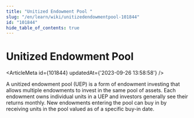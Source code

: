 ```yaml
---
title: "Unitized Endowment Pool "
slug: "/en/learn/wiki/unitizedendowmentpool-101844"
id: "101844"
hide_table_of_contents: true
---
```



# Unitized Endowment Pool 

<ArticleMeta id={101844} updatedAt={'2023-09-26 13:58:58'} />
<div className='border-solid border-b border-t-0 my-4 border-[var(--ifm-color-gray-300)]' />

A unitized endowment pool (UEP) is a form of endowment investing that allows multiple endowments to invest in the same pool of assets. Each endowment owns individual units in a UEP and investors generally see their returns monthly. New endowments entering the pool can buy in by receiving units in the pool valued as of a specific buy-in date.
